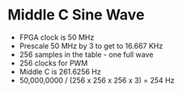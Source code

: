 = Middle C Sine Wave =

* FPGA clock is 50 MHz
* Prescale 50 MHz by 3 to get to 16.667 KHz
* 256 samples in the table - one full wave
* 256 clocks for PWM
* Middle C is 261.6256 Hz
* 50,000,0000 / (256 x 256 x 256 x 3) = 254 Hz
